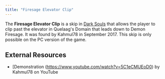 ```yaml
---
title: "Firesage Elevator Clip"
---
```


The **Firesage Elevator Clip** is a skip in [Dark Souls](/darksouls) that allows the player to clip past the elevator in Quelaag's Domain that leads down to Demon Firesage. It was found by Kahmul78 in September 2017. This skip is only possible on the PC version of the game.

## External Resources

- [Demonstration (https://www.youtube.com/watch?v=5C1eCMUEoD0) by Kahmul78 on YouTube
